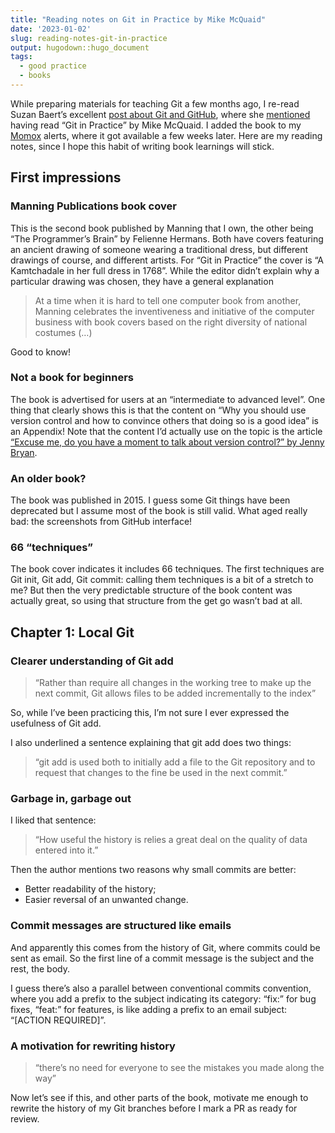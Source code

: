 ```yaml
---
title: "Reading notes on Git in Practice by Mike McQuaid"
date: '2023-01-02'
slug: reading-notes-git-in-practice
output: hugodown::hugo_document
tags:
  - good practice
  - books
---
```


While preparing materials for teaching Git a few months ago, I re-read Suzan Baert's excellent [post about Git and GitHub](https://suzan.rbind.io/2018/03/reflections-4-months-of-github/), where she [mentioned](https://suzan.rbind.io/2018/03/reflections-4-months-of-github/#final-thoughts) having read "Git in Practice" by Mike McQuaid.
I added the book to my [Momox](https://en.wikipedia.org/wiki/Momox) alerts, where it got available a few weeks later.
Here are my reading notes, since I hope this habit of writing book learnings will stick.

## First impressions

### Manning Publications book cover

This is the second book published by Manning that I own, the other being "The Programmer's Brain" by Felienne Hermans.
Both have covers featuring an ancient drawing of someone wearing a traditional dress, but different drawings of course, and different artists.
For "Git in Practice" the cover is "A Kamtchadale in her full dress in 1768".
While the editor didn't explain why a particular drawing was chosen, they have a general explanation

> At a time when it is hard to tell one computer book from another, Manning celebrates the inventiveness and initiative of the computer business with book covers based on the right diversity of national costumes (...)

Good to know!

### Not a book for beginners

The book is advertised for users at an "intermediate to advanced level".
One thing that clearly shows this is that the content on "Why you should use version control and how to convince others that doing so is a good idea" is an Appendix!
Note that the content I'd actually use on the topic is the article ["Excuse me, do you have a moment to talk about version control?" by Jenny Bryan](https://peerj.com/preprints/3159/).

### An older book?

The book was published in 2015.
I guess some Git things have been deprecated but I assume most of the book is still valid.
What aged really bad: the screenshots from GitHub interface!

### 66 "techniques"

The book cover indicates it includes 66 techniques.
The first techniques are Git init, Git add, Git commit: calling them techniques is a bit of a stretch to me?
But then the very predictable structure of the book content was actually great, so using that structure from the get go wasn't bad at all.

## Chapter 1: Local Git

### Clearer understanding of Git add

> "Rather than require all changes in the working tree to make up the next commit, Git allows files to be added incrementally to the index"

So, while I've been practicing this, I'm not sure I ever expressed the usefulness of Git add.

I also underlined a sentence explaining that git add does two things:

> "git add is used both to initially add a file to the Git repository and to request that changes to the fine be used in the next commit."

### Garbage in, garbage out

I liked that sentence:

> "How useful the history is relies a great deal on the quality of data entered into it."

Then the author mentions two reasons why small commits are better:

- Better readability of the history;
- Easier reversal of an unwanted change.

### Commit messages are structured like emails

And apparently this comes from the history of Git, where commits could be sent as email.
So the first line of a commit message is the subject and the rest, the body.

I guess there's also a parallel between conventional commits convention, where you add a prefix to the subject indicating its category: "fix:" for bug fixes, "feat:" for features, is like adding a prefix to an email subject: "[ACTION REQUIRED]".

### A motivation for rewriting history

> "there's no need for everyone to see the mistakes you made along the way"

Now let's see if this, and other parts of the book, motivate me enough to rewrite the history of my Git branches before I mark a PR as ready for review.